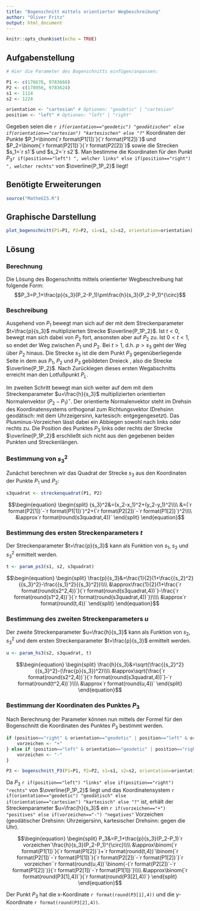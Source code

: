 ```yaml
---
title: "Bogenschnitt mittels orientierter Wegbeschreibung"
author: "Oliver Fritz"
output: html_document
---
```


```r
knitr::opts_chunk$set(echo = TRUE)
```

## Aufgabenstellung

```r

# Hier die Parameter des Bogenschnitts einfügen/anpassen:

P1 <- c(176678, 9783668)
P2 <- c(178956, 9783624)
s1 <- 1114
s2 <- 1224

orientation <- "cartesian" # Optionen: "geodetic" | "cartesian"
position <- "left" # Optionen: "left" | "right"
```

Gegeben seien die *`r if(orientation=="geodetic") "geodätischen" else if(orientation=="cartesian") "kartesischen" else "?"`* Koordinaten der Punkte $P_1=\binom{`r format(P1[1])`}{`r format(P1[2])`}$ und $P_2=\binom{`r format(P2[1])`}{`r format(P2[2])`}$ sowie die Strecken $s_1=`r s1`$ und $s_2=`r s2`$. Man bestimme die Koordinaten für den Punkt $P_3$`r if(position=="left") ", welcher links" else if(position=="right") ", welcher rechts"` von $\overline{P_1P_2}$ liegt!

## Benötigte Erweiterungen
```r
source("MatheGIS.R")
```

## Graphische Darstellung

```r
plot_bogenschnitt(P1=P1, P2=P2, s1=s1, s2=s2, orientation=orientation)
```

## Lösung

### Berechnung

Die Lösung des Bogenschnitts mittels orientierter Wegbeschreibung hat folgende Form:
$$P_3=P_1+\frac{p}{s_3}(P_2-P_1)\pm\frac{h}{s_3}(P_2-P_1)^{\circ}$$

### Beschreibung

Ausgehend von $P_1$ bewegt man sich auf der mit dem Streckenparameter $t=\frac{p}{s_3}$ multiplizierten Strecke $\overline{P_1P_2}$. Ist $t<0$, bewegt man sich dabei von $P_2$ fort, ansonsten aber auf $P_2$ zu. Ist $0<t<1$, so endet der Weg zwischen $P_1$ und $P_2$. Bei $t>1$, d.h. $p>s_3$ geht der Weg über $P_2$ hinaus. Die Strecke $s_3$ ist die dem Punkt $P_3$ gegenüberliegende Seite in dem aus $P_1$, $P_2$ und $P_3$ gebildeten Dreieck , also die Strecke $\overline{P_1P_2}$. Nach Zurücklegen dieses ersten Wegabschnitts erreicht man den Lotfußpunkt $P_L$.

Im zweiten Schritt bewegt man sich weiter auf dem mit dem Streckenparameter $u=\frac{h}{s_3}$ multiplizierten orientierten Normalenvektor $(P_2-P_1)^{\circ}$. Der orientierte Normalenvektor steht im Drehsin des Koordinatensystems orthogonal zum Richtungsvektor (Drehsinn geodätisch: mit dem Uhrzeigersinn, kartesisch: entgegengesetzt). Das Plusminus-Vorzeichen lässt dabei ein Abbiegen sowohl nach links oder rechts zu. Die Position des Punktes $P_3$ links oder rechts der Strecke $\overline{P_1P_2}$ erschließt sich nicht aus den gegebenen beiden Punkten und Streckenlängen.

### Bestimmung von ${s_3}^2$
Zunächst berechnen wir das Quadrat der Strecke $s_3$ aus den Koordinaten der Punkte $P_1$ und $P_2$:
```r
s3quadrat <- streckenquadrat(P1, P2)
```

$$\begin{equation}
\begin{split}
{s_3}^2&=(x_2-x_1)^2+(y_2-y_1)^2\\\\
&=(`r format(P2[1])`-`r format(P1[1])`)^2+(`r format(P2[2])`-`r format(P1[2])`)^2\\\\
&\approx`r format(round(s3quadrat,4))`
\end{split}
\end{equation}$$

### Bestimmung des ersten Streckenparameters $t$

Der Streckenparameter $t=\frac{p}{s_3}$ kann als Funktion von $s_1$, $s_2$ und ${s_3}^2$ ermittelt werden.

```r
t <- param_ps3(s1, s2, s3quadrat)
```

$$\begin{equation}
\begin{split}
\frac{p}{s_3}&=\frac{1}{2}(1+\frac{{s_2}^2}{{s_3}^2}-\frac{{s_1}^2}{{s_3}^2})\\\\
&\approx\frac{1}{2}(1+\frac{`r format(round(s2^2,4))`}{`r format(round(s3quadrat,4))`}-\frac{`r format(round(s1^2,4))`}{`r format(round(s3quadrat,4))`})\\\\
&\approx`r format(round(t,4))`
\end{split}
\end{equation}$$

### Bestimmung des zweiten Streckenparameters $u$

Der zweite Streckenparameter $u=\frac{h}{s_3}$ kann als Funktion von $s_2$, ${s_3}^2$ und dem ersten Streckenparameter $t=\frac{p}{s_3}$ ermittelt werden.

```r
u <- param_hs3(s2, s3quadrat, t)
```

$$\begin{equation}
\begin{split}
\frac{h}{s_3}&=\sqrt{\frac{{s_2}^2}{{s_3}^2}-(\frac{p}{s_3})^2}\\\\
&\approx\sqrt{\frac{`r format(round(s2^2,4))`}{`r format(round(s3quadrat,4))`}-`r format(round(t^2,4))`}\\\\
&\approx`r format(round(u,4))`
\end{split}
\end{equation}$$

### Bestimmung der Koordinaten des Punktes $P_3$

Nach Berechnung der Parameter können nun mittels der Formel für den Bogenschnitt die Koordinaten des Punktes $P_3$ bestimmt werden.
```r
if (position=="right" & orientation=="geodetic" | position=="left" & orientation=="cartesian") {
    vorzeichen <- "+"
} else if (position=="left" & orientation=="geodetic" | position=="right" & orientation=="cartesian") {
    vorzeichen <- "-"
}
```
```r
P3 <- bogenschnitt_P3(P1=P1, P2=P2, s1=s1, s2=s2, orientation=orientation, position=position)
```

Da $P_3$ `r if(position=="left") "links" else if(position=="right") "rechts"` von $\overline{P_1P_2}$ liegt und das Koordinatensystem `r if(orientation=="geodetic") "geodätisch" else if(orientation=="cartesian") "kartesisch" else "?"` ist, erhält der Streckenparameter $u=\frac{h}{s_3}$ ein `r if(vorzeichen=="+") "positives" else if(vorzeichen=="-") "negatives"` Vorzeichen (geodätischer Drehsinn: Uhrzeigersinn, kartesischer Drehsinn: gegen die Uhr).

$$\begin{equation}
\begin{split}
P_3&=P_1+\frac{p}{s_3}(P_2-P_1)`r vorzeichen`\frac{h}{s_3}(P_2-P_1)^{\circ}\\\\
&\approx\binom{`r format(P1[1])`}{`r format(P1[2])`}+`r format(round(t,4))`\binom{`r format(P2[1])`-`r format(P1[1])`}{`r format(P2[2])`-`r format(P1[2])`}`r vorzeichen``r format(round(u,4))`\binom{-(`r format(P2[2])`-`r format(P1[2])`)}{`r format(P2[1])`-`r format(P1[1])`}\\\\
&\approx\binom{`r format(round(P3[1],4))`}{`r format(round(P3[2],4))`}
\end{split}
\end{equation}$$


Der Punkt $P_3$ hat die x-Koordinate `r format(round(P3[1],4))` und die y-Koordinate `r format(round(P3[2],4))`.